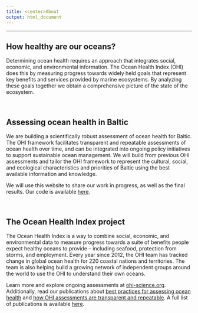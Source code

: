 ```yaml
---
title: <center>About
output: html_document
---
```


<!--- please edit as needed!--->

----

## How healthy are our oceans?

Determining ocean health requires an approach that integrates social, economic, and environmental information. The Ocean Health Index (OHI) does this by measuring progress towards widely held goals that represent key benefits and services provided by marine ecosystems. By analyzing these goals together we obtain a comprehensive picture of the state of the ecosystem. 

<br>

## Assessing ocean health in Baltic
 
We are building a scientifically robust assessment of ocean health for Baltic. The OHI framework facilitates transparent and repeatable assessments of ocean health over time, and can be integrated into ongoing policy initiatives to support sustainable ocean management. We will build from previous OHI assessments and tailor the OHI framework to represent the cultural, social, and ecological characteristics and priorities of Baltic using the best available information and knowledge.

We will use this website to share our work in progress, as well as the final results. Our code is available [here](https://github.com/OHI-Science/bhi).

<br>

## The Ocean Health Index project

The Ocean Health Index is a way to combine social, economic, and environmental data to measure progress towards a suite of benefits people expect healthy oceans to provide – including seafood, protection from storms, and employment. Every year since 2012, the OHI team has tracked change in global ocean health for 220 coastal nations and territories. The team is also helping build a growing network of independent groups around the world to use the OHI to understand their own oceans. 

Learn more and explore ongoing assessments at [ohi-science.org](http://ohi-science.org). Additionally, read our publications about [best practices for assessing ocean health](https://peerj.com/articles/1503/) and [how OHI assessments are transparent and repeatable](https://www.nature.com/articles/s41559-017-0160). A full list of publications is available [here](http://ohi-science.org/publications).
